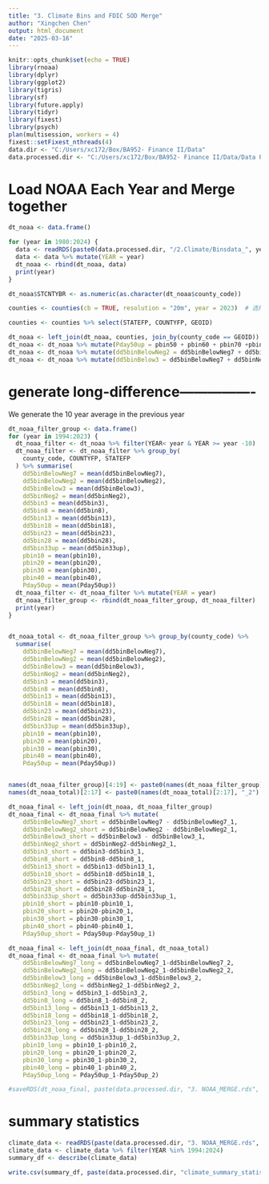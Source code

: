 ```yaml
---
title: "3. Climate Bins and FDIC SOD Merge"
author: "Xingchen Chen"
output: html_document
date: "2025-03-16"
---
```


```r
knitr::opts_chunk$set(echo = TRUE)
library(rnoaa)
library(dplyr)
library(ggplot2)
library(tigris)
library(sf)
library(future.apply)
library(tidyr)
library(fixest)
library(psych)
plan(multisession, workers = 4)
fixest::setFixest_nthreads(4) 
data.dir <- "C:/Users/xc172/Box/BA952- Finance II/Data"
data.processed.dir <- "C:/Users/xc172/Box/BA952- Finance II/Data/Data Processed"

```

# Load NOAA Each Year and Merge together


```r
dt_noaa <- data.frame()

for (year in 1980:2024) {
  data <- readRDS(paste0(data.processed.dir, "/2.Climate/Binsdata_", year, ".rds"))
  data <- data %>% mutate(YEAR = year)
  dt_noaa <- rbind(dt_noaa, data)
  print(year)
}

dt_noaa$STCNTYBR <- as.numeric(as.character(dt_noaa$county_code))

counties <- counties(cb = TRUE, resolution = "20m", year = 2023)  # 选择最新年份

counties <- counties %>% select(STATEFP, COUNTYFP, GEOID)

dt_noaa <- left_join(dt_noaa, counties, join_by(county_code == GEOID))
dt_noaa <- dt_noaa %>% mutate(Pday50up = pbin50 + pbin60 + pbin70 +pbin80 + pbin90 +pbin100up)
dt_noaa <- dt_noaa %>% mutate(dd5binBelowNeg2 = dd5binBelowNeg7 + dd5binNeg7)
dt_noaa <- dt_noaa %>% mutate(dd5binBelow3 = dd5binBelowNeg7 + dd5binNeg2 + dd5binNeg7)

```


# generate long-difference----------------

We generate the 10 year average in the previous year

```r
dt_noaa_filter_group <- data.frame()
for (year in 1994:2023) {
  dt_noaa_filter <- dt_noaa %>% filter(YEAR< year & YEAR >= year -10)
  dt_noaa_filter <- dt_noaa_filter %>% group_by(
    county_code, COUNTYFP, STATEFP
  ) %>% summarise(
    dd5binBelowNeg7 = mean(dd5binBelowNeg7),
    dd5binBelowNeg2 = mean(dd5binBelowNeg2),
    dd5binBelow3 = mean(dd5binBelow3),
    dd5binNeg2 = mean(dd5binNeg2),
    dd5bin3 = mean(dd5bin3),
    dd5bin8 = mean(dd5bin8),
    dd5bin13 = mean(dd5bin13),
    dd5bin18 = mean(dd5bin18),
    dd5bin23 = mean(dd5bin23),
    dd5bin28 = mean(dd5bin28),
    dd5bin33up = mean(dd5bin33up),
    pbin10 = mean(pbin10),
    pbin20 = mean(pbin20),
    pbin30 = mean(pbin30),
    pbin40 = mean(pbin40),
    Pday50up = mean(Pday50up))
  dt_noaa_filter <- dt_noaa_filter %>% mutate(YEAR = year)
  dt_noaa_filter_group <- rbind(dt_noaa_filter_group, dt_noaa_filter)
  print(year)
}


dt_noaa_total <- dt_noaa_filter_group %>% group_by(county_code) %>% 
  summarise(
    dd5binBelowNeg7 = mean(dd5binBelowNeg7),
    dd5binBelowNeg2 = mean(dd5binBelowNeg2),
    dd5binBelow3 = mean(dd5binBelow3),
    dd5binNeg2 = mean(dd5binNeg2),
    dd5bin3 = mean(dd5bin3),
    dd5bin8 = mean(dd5bin8),
    dd5bin13 = mean(dd5bin13),
    dd5bin18 = mean(dd5bin18),
    dd5bin23 = mean(dd5bin23),
    dd5bin28 = mean(dd5bin28),
    dd5bin33up = mean(dd5bin33up),
    pbin10 = mean(pbin10),
    pbin20 = mean(pbin20),
    pbin30 = mean(pbin30),
    pbin40 = mean(pbin40),
    Pday50up = mean(Pday50up))


names(dt_noaa_filter_group)[4:19] <- paste0(names(dt_noaa_filter_group)[4:19], "_1")
names(dt_noaa_total)[2:17] <- paste0(names(dt_noaa_total)[2:17], "_2")

dt_noaa_final <- left_join(dt_noaa, dt_noaa_filter_group)
dt_noaa_final <- dt_noaa_final %>% mutate(
    dd5binBelowNeg7_short = dd5binBelowNeg7 - dd5binBelowNeg7_1,
    dd5binBelowNeg2_short = dd5binBelowNeg2 - dd5binBelowNeg2_1,
    dd5binBelow3_short = dd5binBelow3 - dd5binBelow3_1,
    dd5binNeg2_short = dd5binNeg2-dd5binNeg2_1,
    dd5bin3_short = dd5bin3-dd5bin3_1,
    dd5bin8_short = dd5bin8-dd5bin8_1,
    dd5bin13_short = dd5bin13-dd5bin13_1,
    dd5bin18_short = dd5bin18-dd5bin18_1,
    dd5bin23_short = dd5bin23-dd5bin23_1,
    dd5bin28_short = dd5bin28-dd5bin28_1,
    dd5bin33up_short = dd5bin33up-dd5bin33up_1,
    pbin10_short = pbin10-pbin10_1,
    pbin20_short = pbin20-pbin20_1,
    pbin30_short = pbin30-pbin30_1,
    pbin40_short = pbin40-pbin40_1,
    Pday50up_short = Pday50up-Pday50up_1)

dt_noaa_final <- left_join(dt_noaa_final, dt_noaa_total)
dt_noaa_final <- dt_noaa_final %>% mutate(
    dd5binBelowNeg7_long = dd5binBelowNeg7_1-dd5binBelowNeg7_2,
    dd5binBelowNeg2_long = dd5binBelowNeg2_1-dd5binBelowNeg2_2,
    dd5binBelow3_long = dd5binBelow3_1-dd5binBelow3_2,
    dd5binNeg2_long = dd5binNeg2_1-dd5binNeg2_2,
    dd5bin3_long = dd5bin3_1-dd5bin3_2,
    dd5bin8_long = dd5bin8_1-dd5bin8_2,
    dd5bin13_long = dd5bin13_1-dd5bin13_2,
    dd5bin18_long = dd5bin18_1-dd5bin18_2,
    dd5bin23_long = dd5bin23_1-dd5bin23_2,
    dd5bin28_long = dd5bin28_1-dd5bin28_2,
    dd5bin33up_long = dd5bin33up_1-dd5bin33up_2,
    pbin10_long = pbin10_1-pbin10_2,
    pbin20_long = pbin20_1-pbin20_2,
    pbin30_long = pbin30_1-pbin30_2,
    pbin40_long = pbin40_1-pbin40_2,
    Pday50up_long = Pday50up_1-Pday50up_2)

#saveRDS(dt_noaa_final, paste(data.processed.dir, "3. NOAA_MERGE.rds", sep = "/"))

```

# summary statistics

```r

climate_data <- readRDS(paste(data.processed.dir, "3. NOAA_MERGE.rds", sep = "/"))
climate_data <- climate_data %>% filter(YEAR %in% 1994:2024)
summary_df <- describe(climate_data)

write.csv(summary_df, paste(data.processed.dir, "climate_summary_statistics.csv", sep = "/"), row.names = TRUE)



```

